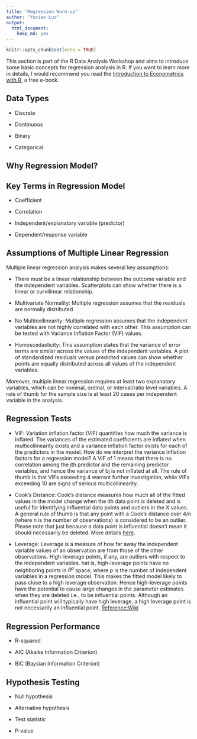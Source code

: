 ```yaml
---
title: "Regression Warm-up"
author: "Yuxiao Luo"
output: 
  html_document:
    keep_md: yes
---
```


```r
knitr::opts_chunk$set(echo = TRUE)
```

This section is part of the R Data Analysis Workshop and aims to introduce some basic concepts for regression analysis in R. If you want to learn more in details, I would recommend you read the [Introduction to Econometrics with R](https://www.econometrics-with-r.org/index.html), a free e-book. 

## Data Types 

- Discrete 

- Dontinuous

- Binary

- Categorical 

## Why Regression Model?

## Key Terms in Regression Model

- Coefficient 

- Correlation

- Independent/explanatory variable (predictor)

- Dependent/response variable 

## Assumptions of Multiple Linear Regression 
Multiple linear regression analysis makes several key assumptions: 

- There must be a linear relationship between the outcome variable and the independent variables. Scatterplots can show whether there is a linear or curvilinear relationship.

- Multivariate Normality: Multiple regression assumes that the residuals are normally distributed.

- No Multicollinearity: Multiple regression assumes that the independent variables are not highly correlated with each other. This assumption can be tested with Variance Inflation Factor (VIF) values. 

- Homoscedasticity: This assumption states that the variance of error terms are similar across the values of the independent variables. A plot of standardized residuals versus predicted values can show whether points are equally distributed across all values of the independent variables.

Moreover, multiple linear regression requires at least two explanatory variables, which can be nominal, ordinal, or interval/ratio level variables. A rule of thumb for the sample size is at least 20 cases per independent variable in the analysis.

## Regression Tests

- VIF: Variation inflation factor (VIF) quantifies how much the variance is inflated. The variances of the estimated coefficients are inflated when multicollinearity exists and a variance inflation factor exists for each of the predictors in the model. How do we interpret the variance inflation factors for a regression model? A VIF of 1 means that there is no correlation among the jth predictor and the remaining predictor variables, and hence the variance of bj is not inflated at all. The rule of thumb is that VIFs exceeding 4 warrant further investigation, while VIFs exceeding 10 are signs of serious multicollinearity.

- Cook's Distance: Cook's distance measures how much all of the fitted values in the model change when the ith data point is deleted and is useful for identifying influential data points and outliers in the X values. A general rule of thumb is that any point with a Cook's distance over 4/n (where n is the number of observations) is considered to be an outlier. Please note that just because a data point is influential doesn't mean it should necessarily be deleted. More details [here](https://www.statology.org/how-to-identify-influential-data-points-using-cooks-distance/).

- Leverage: Leverage is a measure of how far away the independent variable values of an observation are from those of the other observations. High-leverage points, if any, are outliers with respect to the independent variables. hat is, high-leverage points have no neighboring points in  $R^p$ space, where $p$ is the number of independent variables in a regression model. This makes the fitted model likely to pass close to a high leverage observation. Hence high-leverage points have the potential to cause large changes in the parameter estimates when they are deleted i.e., to be influential points. Although an influential point will typically have high leverage, a high leverage point is not necessarily an influential point. [Reference:Wiki](https://en.wikipedia.org/wiki/Leverage_(statistics))

## Regression Performance

- R-squared

- AIC (Akaike Information Criterion)

- BIC (Baysian Information Criterion)

## Hypothesis Testing

- Null hypothesis

- Alternative hypothesis

- Test statistic

- P-value
